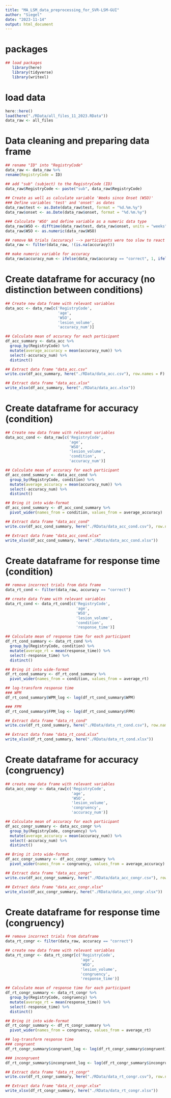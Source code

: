 ```yaml
---
title: "MA_LSM_data_preprocessing_for_SVR-LSM-GUI"
author: "Siegel"
date: "2023-11-14"
output: html_document
---
```

# packages
```r
## load packages
   library(here)  
   library(tidyverse) 
   library(writexl)
```

# load data
```r
here::here()
load(here("./RData/all_files_11_2023.RData"))
data_raw <- all_files
```

# Data cleaning and preparing data frame
```r
## rename "ID" into "RegistryCode"
data_raw <- data_raw %>% 
rename(RegistryCode = ID)

## add "sub" (subject) to the RegistryCode (ID)
data_raw$RegistryCode <- paste("sub", data_raw$RegistryCode)
   
## Create as well as calculate variable 'Weeks since Onset (WSO)'
### Define variables 'test' and 'onset' as dates
data_raw$test <- as.Date(data_raw$test, format = "%d.%m.%y")
data_raw$onset <- as.Date(data_raw$onset, format = "%d.%m.%y")

### Calculate 'WSO' and define variable as a numeric data type
data_raw$WSO <- difftime(data_raw$test, data_raw$onset, units = "weeks")
data_raw$WSO <- as.numeric(data_raw$WSO)

## remove NA trials (accuracy) --> participants were too slow to react on time or didn't react at all
data_raw <- filter(data_raw, !(is.na(accuracy)))

## make numeric variable for accuracy
data_raw$accuracy_num <- ifelse(data_raw$accuracy == "correct", 1, ifelse(data_raw$accuracy == "incorrect", 0, NA))
```

# Create dataframe for accuracy (no distinction between conditions)
```r
## Create new data frame with relevant variables 
data_acc <- data_raw[c('RegistryCode',
                       'age',
                       'WSO',
                       'lesion_volume',
                       'accuracy_num')]

## Calculate mean of accuracy for each participant
df_acc_summary <- data_acc %>% 
  group_by(RegistryCode) %>% 
  mutate(average_accuracy = mean(accuracy_num)) %>% 
  select(-accuracy_num) %>% 
  distinct()

## Extract data frame "data_acc.csv"
write.csv(df_acc_summary, here("./RData/data_acc.csv"), row.names = F)

## Extract data frame "data_acc.xlsx"
write_xlsx(df_acc_summary, here("./RData/data_acc.xlsx"))
```

# Create dataframe for accuracy (condition)
```r
## Create new data frame with relevant variables 
data_acc_cond <- data_raw[c('RegistryCode',
                            'age',
                            'WSO',
                            'lesion_volume',
                            'condition',
                            'accuracy_num')]

## Calculate mean of accuracy for each participant
df_acc_cond_summary <- data_acc_cond %>% 
  group_by(RegistryCode, condition) %>% 
  mutate(average_accuracy = mean(accuracy_num)) %>% 
  select(-accuracy_num) %>% 
  distinct()

## Bring it into wide-format
df_acc_cond_summary <- df_acc_cond_summary %>% 
  pivot_wider(names_from = condition, values_from = average_accuracy)

## Extract data frame "data_acc_cond"
write.csv(df_acc_cond_summary, here("./RData/data_acc_cond.csv"), row.names = F)

## Extract data frame "data_acc_cond.xlsx"
write_xlsx(df_acc_cond_summary, here("./RData/data_acc_cond.xlsx"))
```

# Create dataframe for response time (condition)
```r
## remove incorrect trials from data frame
data_rt_cond <- filter(data_raw, accuracy == "correct")

## create data frame with relevant variables 
data_rt_cond <- data_rt_cond[c('RegistryCode',
                               'age',
                               'WSO',
                               'lesion_volume',
                               'condition',
                               'response_time')]

## Calculate mean of response time for each participant
df_rt_cond_summary <- data_rt_cond %>% 
  group_by(RegistryCode, condition) %>% 
  mutate(average_rt = mean(response_time)) %>% 
  select(-response_time) %>% 
  distinct()

## Bring it into wide-format
df_rt_cond_summary <- df_rt_cond_summary %>% 
  pivot_wider(names_from = condition, values_from = average_rt)

## log-transform response time
### WPM
df_rt_cond_summary$WPM_log <- log(df_rt_cond_summary$WPM)

### FPM
df_rt_cond_summary$FPM_log <- log(df_rt_cond_summary$FPM)

## Extract data frame "data_rt_cond"
write.csv(df_rt_cond_summary, here("./RData/data_rt_cond.csv"), row.names = F)

## Extract data frame "data_rt_cond.xlsx"
write_xlsx(df_rt_cond_summary, here("./RData/data_rt_cond.xlsx"))
```

# Create dataframe for accuracy (congruency)
```r
## create new data frame with relevant variables 
data_acc_congr <- data_raw[c('RegistryCode',
                             'age',
                             'WSO',
                             'lesion_volume',
                             'congruency',
                             'accuracy_num')]

## Calculate mean of accuracy for each participant
df_acc_congr_summary <- data_acc_congr %>% 
  group_by(RegistryCode, congruency) %>% 
  mutate(average_accuracy = mean(accuracy_num)) %>% 
  select(-accuracy_num) %>% 
  distinct()

## Bring it into wide-format
df_acc_congr_summary <- df_acc_congr_summary %>% 
  pivot_wider(names_from = congruency, values_from = average_accuracy)

## Extract data frame "data_acc_congr"
write.csv(df_acc_congr_summary, here("./RData/data_acc_congr.csv"), row.names = F)

## Extract data frame "data_acc_congr.xlsx"
write_xlsx(df_acc_congr_summary, here("./RData/data_acc_congr.xlsx"))
```

# Create dataframe for response time (congruency)
```r
## remove incorrect trials from dataframe
data_rt_congr <- filter(data_raw, accuracy == "correct")

## create new data frame with relevant variables 
data_rt_congr <- data_rt_congr[c('RegistryCode',
                                 'age',
                                 'WSO',
                                 'lesion_volume',
                                 'congruency',
                                 'response_time')]

## Calculate mean of response time for each participant
df_rt_congr_summary <- data_rt_congr %>% 
  group_by(RegistryCode, congruency) %>% 
  mutate(average_rt = mean(response_time)) %>% 
  select(-response_time) %>% 
  distinct()

## Bring it into wide-format
df_rt_congr_summary <- df_rt_congr_summary %>% 
  pivot_wider(names_from = congruency, values_from = average_rt)

## log-transform response time
### congruent
df_rt_congr_summary$congruent_log <- log(df_rt_congr_summary$congruent)

### incongruent
df_rt_congr_summary$incongruent_log <- log(df_rt_congr_summary$incongruent)

## Extract data frame "data_rt_congr"
write.csv(df_rt_congr_summary, here("./RData/data_rt_congr.csv"), row.names = F)

## Extract data frame "data_rt_congr.xlsx"
write_xlsx(df_rt_congr_summary, here("./RData/data_rt_congr.xlsx"))
```